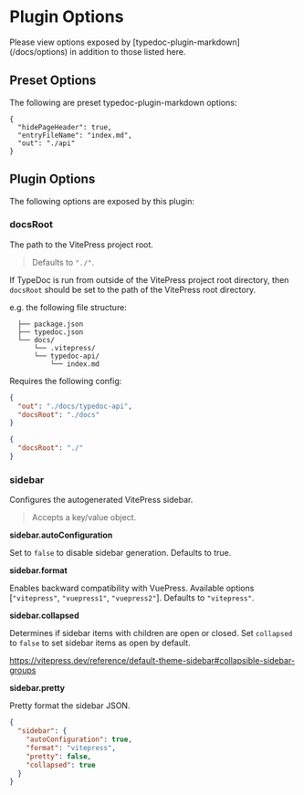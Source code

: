 
# Plugin Options

<Callout type="info">
  Please view options exposed by [typedoc-plugin-markdown](/docs/options) in
  addition to those listed here.
</Callout>

## Preset Options

The following are preset typedoc-plugin-markdown options:

```json"
{
  "hidePageHeader": true,
  "entryFileName": "index.md",
  "out": "./api"
}
```

## Plugin Options

The following options are exposed by this plugin:

### docsRoot

<Callout emoji="💡">The path to the VitePress project root.</Callout>

> Defaults to `"./"`.

If TypeDoc is run from outside of the VitePress project root directory, then `docsRoot` should be set to the path of the VitePress root directory.

e.g. the following file structure:

```
  ├── package.json
  ├── typedoc.json
  └── docs/
      └── .vitepress/
      └── typedoc-api/
          └── index.md
```

Requires the following config:

```json filename="typedoc.json"
{
  "out": "./docs/typedoc-api",
  "docsRoot": "./docs"
}
```

```json filename="typedoc.json"
{
  "docsRoot": "./"
}
```

### sidebar

<Callout emoji="💡">Configures the autogenerated VitePress sidebar.</Callout>

> Accepts a key/value object.

**sidebar.autoConfiguration**

Set to `false` to disable sidebar generation. Defaults to true.

**sidebar.format**

Enables backward compatibility with VuePress. Available options [`"vitepress"`, `"vuepress1"`, `"vuepress2"`]. Defaults to `"vitepress"`.

**sidebar.collapsed**

Determines if sidebar items with children are open or closed. Set `collapsed` to `false` to set sidebar items as open by default.

https://vitepress.dev/reference/default-theme-sidebar#collapsible-sidebar-groups

**sidebar.pretty**

Pretty format the sidebar JSON.

```json filename="typedoc.json"
{
  "sidebar": {
    "autoConfiguration": true,
    "format": "vitepress",
    "pretty": false,
    "collapsed": true
  }
}
```
